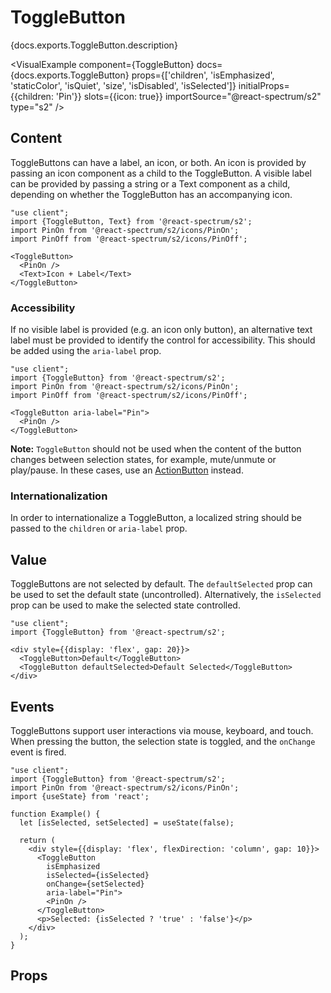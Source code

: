 

# ToggleButton

<PageDescription>{docs.exports.ToggleButton.description}</PageDescription>

<VisualExample
  component={ToggleButton}
  docs={docs.exports.ToggleButton}
  props={['children', 'isEmphasized', 'staticColor', 'isQuiet', 'size', 'isDisabled', 'isSelected']}
  initialProps={{children: 'Pin'}}
  slots={{icon: true}}
  importSource="@react-spectrum/s2"
  type="s2" />

## Content

ToggleButtons can have a label, an icon, or both. An icon is provided by passing an icon component as a child to the ToggleButton.
A visible label can be provided by passing a string or a Text component as a child, depending on whether the ToggleButton has an accompanying icon.

```tsx render expanded
"use client";
import {ToggleButton, Text} from '@react-spectrum/s2';
import PinOn from '@react-spectrum/s2/icons/PinOn';
import PinOff from '@react-spectrum/s2/icons/PinOff';

<ToggleButton>
  <PinOn />
  <Text>Icon + Label</Text>
</ToggleButton>
```

### Accessibility

If no visible label is provided (e.g. an icon only button),
an alternative text label must be provided to identify the control for accessibility. This should be added using
the `aria-label` prop.

```tsx render hideImports
"use client";
import {ToggleButton} from '@react-spectrum/s2';
import PinOn from '@react-spectrum/s2/icons/PinOn';
import PinOff from '@react-spectrum/s2/icons/PinOff';

<ToggleButton aria-label="Pin">
  <PinOn />
</ToggleButton>
```

**Note:** `ToggleButton` should not be used when the content of the button changes between selection states, for example,
mute/unmute or play/pause. In these cases, use an [ActionButton](ActionButton.html) instead.

### Internationalization

In order to internationalize a ToggleButton, a localized string should be passed to the `children` or `aria-label` prop.

## Value

ToggleButtons are not selected by default. The `defaultSelected` prop can be used to set the default state (uncontrolled).
Alternatively, the `isSelected` prop can be used to make the selected state controlled.

```tsx render hideImports
"use client";
import {ToggleButton} from '@react-spectrum/s2';

<div style={{display: 'flex', gap: 20}}>
  <ToggleButton>Default</ToggleButton>
  <ToggleButton defaultSelected>Default Selected</ToggleButton>
</div>
```

## Events

ToggleButtons support user interactions via mouse, keyboard, and touch. When pressing the button, the selection
state is toggled, and the `onChange` event is fired.

```tsx render hideImports
"use client";
import {ToggleButton} from '@react-spectrum/s2';
import PinOn from '@react-spectrum/s2/icons/PinOn';
import {useState} from 'react';

function Example() {
  let [isSelected, setSelected] = useState(false);

  return (
    <div style={{display: 'flex', flexDirection: 'column', gap: 10}}>
      <ToggleButton
        isEmphasized
        isSelected={isSelected}
        onChange={setSelected}
        aria-label="Pin">
        <PinOn />
      </ToggleButton>
      <p>Selected: {isSelected ? 'true' : 'false'}</p>
    </div>
  );
}
```

## Props

<PropTable component={docs.exports.ToggleButton} links={docs.links} />
